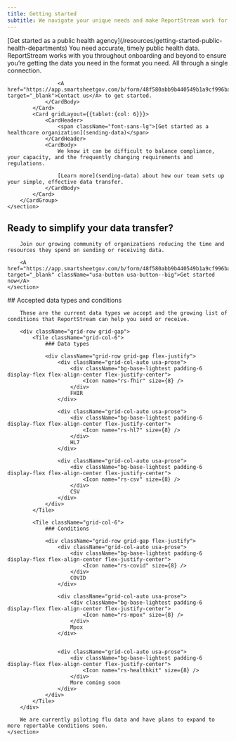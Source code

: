 ```yaml
---
title: Getting started
subtitle: We navigate your unique needs and make ReportStream work for you right from the start
---
```

<HeroWrapper>
    <section className="usa-section grid-container">
        <CardGroup>
            <Card gridLayout={{tablet:{col: 6}}}>
                <CardHeader>
                    <span className="font-sans-lg">[Get started as a public health agency](/resources/getting-started-public-health-departments)</span>
                </CardHeader>
                <CardBody>
                    You need accurate, timely public health data. ReportStream works with you throughout onboarding and beyond to ensure you’re getting the data you need in the format you need. All through a single connection. 

                    <A href="https://app.smartsheetgov.com/b/form/48f580abb9b440549b1a9cf996ba6957" target="_blank">Contact us</A> to get started.
                </CardBody>
            </Card>
            <Card gridLayout={{tablet:{col: 6}}}>
                <CardHeader>
                    <span className="font-sans-lg">[Get started as a healthcare organization](sending-data)</span>
                </CardHeader>
                <CardBody>
                    We know it can be difficult to balance compliance, your capacity, and the frequently changing requirements and regulations. 

                    [Learn more](sending-data) about how our team sets up your simple, effective data transfer.
                </CardBody>
            </Card>
        </CardGroup>
    </section>
</HeroWrapper>

<HeroWrapper className="bg-blue-5">
    <section className="usa-section grid-container usa-prose" style={{textAlign: "center"}}>
        <h2 className="font-sans-xl">Ready to simplify your data transfer?</h2>

        Join our growing community of organizations reducing the time and resources they spend on sending or receiving data.

        <A href="https://app.smartsheetgov.com/b/form/48f580abb9b440549b1a9cf996ba6957" target="_blank" className="usa-button usa-button--big">Get started now</A>
    </section>
</HeroWrapper>

<HeroWrapper>
    <section className="usa-section grid-container usa-prose">
        ## Accepted data types and conditions

        These are the current data types we accept and the growing list of conditions that ReportStream can help you send or receive.

        <div className="grid-row grid-gap">
            <Tile className="grid-col-6">
                ### Data types

                <div className="grid-row grid-gap flex-justify">
                    <div className="grid-col-auto usa-prose">
                        <div className="bg-base-lightest padding-6 display-flex flex-align-center flex-justify-center">
                            <Icon name="rs-fhir" size={8} />
                        </div>
                        FHIR
                    </div>

                    <div className="grid-col-auto usa-prose">
                        <div className="bg-base-lightest padding-6 display-flex flex-align-center flex-justify-center">
                            <Icon name="rs-hl7" size={8} />
                        </div>
                        HL7
                    </div>

                    <div className="grid-col-auto usa-prose">
                        <div className="bg-base-lightest padding-6 display-flex flex-align-center flex-justify-center">
                            <Icon name="rs-csv" size={8} />
                        </div>
                        CSV
                    </div>
                </div>
            </Tile>

            <Tile className="grid-col-6">
                ### Conditions

                <div className="grid-row grid-gap flex-justify">
                    <div className="grid-col-auto usa-prose">
                        <div className="bg-base-lightest padding-6 display-flex flex-align-center flex-justify-center">
                            <Icon name="rs-covid" size={8} />
                        </div>
                        COVID
                    </div>

                    <div className="grid-col-auto usa-prose">
                        <div className="bg-base-lightest padding-6 display-flex flex-align-center flex-justify-center">
                            <Icon name="rs-mpox" size={8} />
                        </div>
                        Mpox
                    </div>


                    <div className="grid-col-auto usa-prose">
                        <div className="bg-base-lightest padding-6 display-flex flex-align-center flex-justify-center">
                            <Icon name="rs-healthkit" size={8} />
                        </div>
                        More coming soon
                    </div>
                </div>
            </Tile>
        </div>

        We are currently piloting flu data and have plans to expand to more reportable conditions soon.
    </section>
</HeroWrapper>